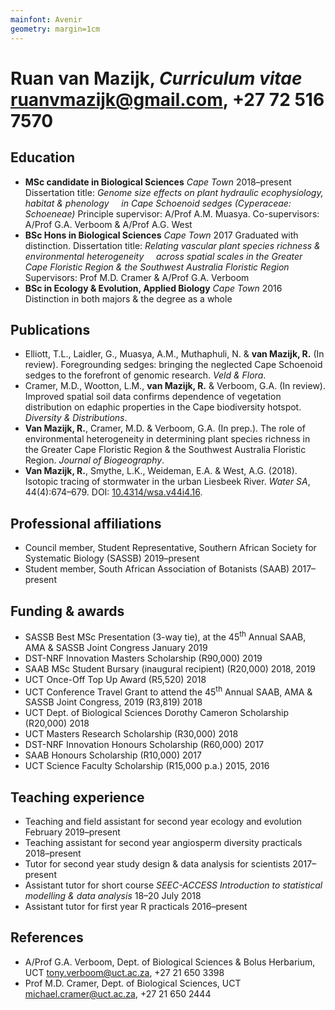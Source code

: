 ```yaml
---
mainfont: Avenir
geometry: margin=1cm
---
```


\pagenumbering{gobble} <!--turns off page numbering-->

# Ruan van Mazijk, _Curriculum vitae_ \hfill <ruanvmazijk@gmail.com>, +27 72 516 7570<!--, [rvanmazijk.github.io](https://rvanmazijk.github.io)-->

## Education

- **MSc candidate in Biological Sciences** _Cape Town_ \hfill 2018--present
  \par Dissertation title: _Genome size effects on plant hydraulic ecophysiology, habitat & phenology_
  \par \ \ \ \ _in Cape Schoenoid sedges (Cyperaceae: Schoeneae)_
  \par Principle supervisor: A/Prof A.M. Muasya. Co-supervisors: A/Prof G.A. Verboom & A/Prof A.G. West
- **BSc Hons in Biological Sciences** _Cape Town_ \hfill 2017
  \par Graduated with distinction. Dissertation title: _Relating vascular plant species richness & environmental heterogeneity_
  \par \ \ \ \ _across spatial scales in the Greater Cape Floristic Region & the Southwest Australia Floristic Region_
  \par Supervisors: Prof M.D. Cramer & A/Prof G.A. Verboom
- **BSc in Ecology & Evolution, Applied Biology** _Cape Town_ \hfill 2016
  \par Distinction in both majors & the degree as a whole

## Publications

- Elliott, T.L., Laidler, G., Muasya, A.M., Muthaphuli, N. & **van Mazijk, R.** (In review). Foregrounding sedges: bringing the neglected Cape Schoenoid sedges to the forefront of genomic research. _Veld & Flora_.
- Cramer, M.D., Wootton, L.M., **van Mazijk, R.** & Verboom, G.A. (In review). Improved spatial soil data confirms dependence of vegetation distribution on edaphic properties in the Cape biodiversity hotspot. _Diversity & Distributions_.
- **Van Mazijk, R.**, Cramer, M.D. & Verboom, G.A. (In prep.). The role of environmental heterogeneity in determining plant species richness in the Greater Cape Floristic Region & the Southwest Australia Floristic Region. _Journal of Biogeography_.
- **Van Mazijk, R.**, Smythe, L.K., Weideman, E.A. & West, A.G. (2018). Isotopic tracing of stormwater in the urban Liesbeek River. _Water SA_, 44(4):674--679. DOI: [10.4314/wsa.v44i4.16](http://dx.doi.org/10.4314/wsa.v44i4.16).

<!--
- Shaik, Z., **van Mazijk**, R., Bergh, N.G., Verboom, G.A. and Cron, G. (In prep.). Contingent evolution of sexual systems and life histories in _Helichrysum_ (Asteraceae: Gnaphaleae).
-->

## Professional affiliations

- Council member, Student Representative, Southern African Society for Systematic Biology (SASSB) \hfill 2019--present<!--term ends end-2021-->
- Student member, South African Association of Botanists (SAAB) \hfill 2017--present

## Funding & awards

- SASSB Best MSc Presentation (3-way tie), at the 45^th^ Annual SAAB, AMA & SASSB Joint Congress \hfill January 2019
- DST-NRF Innovation Masters Scholarship (R90,000) \hfill 2019
- SAAB MSc Student Bursary (inaugural recipient) (R20,000) \hfill 2018, 2019
- UCT Once-Off Top Up Award (R5,520) \hfill 2018
- UCT Conference Travel Grant to attend the 45^th^ Annual SAAB, AMA & SASSB Joint Congress, 2019 (R3,819) \hfill 2018
- UCT Dept. of Biological Sciences Dorothy Cameron Scholarship (R20,000) \hfill 2018
- UCT Masters Research Scholarship (R30,000) \hfill 2018
- DST-NRF Innovation Honours Scholarship (R60,000) \hfill 2017
- SAAB Honours Scholarship (R10,000) \hfill 2017
- UCT Science Faculty Scholarship (R15,000 p.a.) \hfill 2015, 2016

## Teaching experience

- Teaching and field assistant for second year ecology and evolution \hfill February 2019--present
- Teaching assistant for second year angiosperm diversity practicals \hfill 2018--present
- Tutor for second year study design & data analysis for scientists \hfill 2017--present
- Assistant tutor for short course _SEEC-ACCESS Introduction to statistical modelling & data analysis_ \hfill 18--20 July 2018
- Assistant tutor for first year R practicals \hfill 2016--present

<!--
- Hot-seat tutor for first year mathematics for biology, earth & environmental sciences undergraduates \hfill 2015
-->

## References

- A/Prof G.A. Verboom, Dept. of Biological Sciences & Bolus Herbarium, UCT \hfill <tony.verboom@uct.ac.za>, +27 21 650 3398
- Prof M.D. Cramer, Dept. of Biological Sciences, UCT \hfill <michael.cramer@uct.ac.za>, +27 21 650 2444
